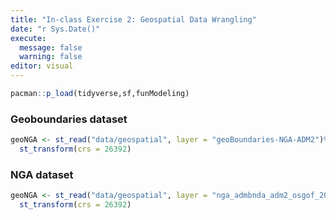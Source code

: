 ```yaml
---
title: "In-class Exercise 2: Geospatial Data Wrangling"
date: "r Sys.Date()"
execute: 
  message: false
  warning: false
editor: visual
---
```

```r
pacman::p_load(tidyverse,sf,funModeling)
```
### Geoboundaries dataset
```r
geoNGA <- st_read("data/geospatial", layer = "geoBoundaries-NGA-ADM2")%>%
  st_transform(crs = 26392)
```

### NGA dataset
```r
geoNGA <- st_read("data/geospatial", layer = "nga_admbnda_adm2_osgof_20190417")%>%
  st_transform(crs = 26392)
```